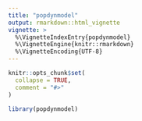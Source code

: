 ```yaml
---
title: "popdynmodel"
output: rmarkdown::html_vignette
vignette: >
  %\VignetteIndexEntry{popdynmodel}
  %\VignetteEngine{knitr::rmarkdown}
  %\VignetteEncoding{UTF-8}
---
```


```r
knitr::opts_chunk$set(
  collapse = TRUE,
  comment = "#>"
)
```

```r
library(popdynmodel)
```
